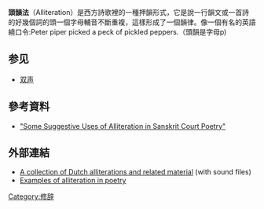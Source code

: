 
'''頭韻法'''（Alliteration）是西方詩歌裡的一種押韻形式，它是說一行韻文或一首詩的好幾個詞的頭一個字母輔音不斷重複，這樣形成了一個韻律。像一個有名的英語繞口令:Peter piper picked a peck of pickled peppers.（頭韻是字母p)

==参见==
*[[双声|双声]]
==參考資料==
*[http://www.jstor.org/discover/10.2307/599756?sid=21105720091351&uid=4&uid=3739216&uid=2 "Some Suggestive Uses of Alliteration in Sanskrit Court Poetry"]

==外部連結==
* [http://www.heardutchhere.net/BeautyOfDutch.html A collection of Dutch alliterations and related material] {{Wayback|url=http://www.heardutchhere.net/BeautyOfDutch.html |date=20210126145520 }} (with sound files)
* [https://web.archive.org/web/20121002054752/http://www.poetandknowit.com/english-definitions/alliteration-examples.aspx Examples of alliteration in poetry]

{{Authority control}}
{{ling-stub}} 

[[Category:修辞|Category:修辞]]
